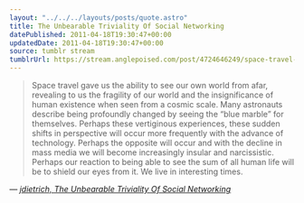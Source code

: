 ```yaml
---
layout: "../../../layouts/posts/quote.astro"
title: The Unbearable Triviality Of Social Networking
datePublished: 2011-04-18T19:30:47+00:00
updatedDate: 2011-04-18T19:30:47+00:00
source: tumblr stream
tumblrUrl: https://stream.anglepoised.com/post/4724646249/space-travel-gave-us-the-ability-to-see-our-own
---
```


> Space travel gave us the ability to see our own world from afar, revealing to us the fragility of our world and the insignificance of human existence when seen from a cosmic scale. Many astronauts describe being profoundly changed by seeing the &ldquo;blue marble&rdquo; for themselves. Perhaps these vertiginous experiences, these sudden shifts in perspective will occur more frequently with the advance of technology. Perhaps the opposite will occur and with the decline in mass media we will become increasingly insular and narcissistic. Perhaps our reaction to being able to see the sum of all human life will be to shield our eyes from it. We live in interesting times.

— <cite>[jdietrich, _The Unbearable Triviality Of Social Networking_](https://news.ycombinator.com/item?id=2459366)</cite>
